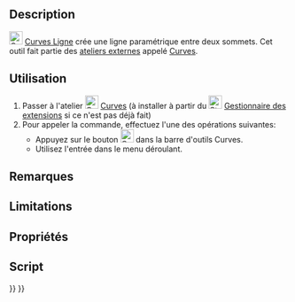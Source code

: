 <languages/>

{{Docnav/fr
|
|[[Curves_EditableSpline/fr|Modifier une B-spline]]
|[[Curves_Workbench/fr|Atelier Curves]]
|IconL=
|IconR=Curves_EditableSpline.svg
|IconC=Curves_workbench_icon.svg
}}

{{GuiCommand/fr
|Name=Curves Line
|Name/fr=Curves Ligne
|MenuLocation=Curves → Parametric line
|Workbenches=[[Curves_Workbench/fr|Curves]]
}}

==Description==

[[Image:Curves_Line.svg|24px]] [[Curves_Line/fr|Curves Ligne]] crée une ligne paramétrique entre deux sommets. Cet outil fait partie des [[External_workbenches/fr|ateliers externes]] appelé [[Curves_Workbench/fr|Curves]].

<span id="Usage"></span>
==Utilisation==

# Passer à l'atelier [[Image:Curves_workbench_icon.svg|24px]] [[Curves_Workbench/fr|Curves]] (à installer à partir du [[Image:Std_AddonMgr.svg|24px]] [[Std_AddonMgr/fr|Gestionnaire des extensions]] si ce n'est pas déjà fait)
# Pour appeler la commande, effectuez l'une des opérations suivantes:
#* Appuyez sur le bouton [[Image:Curves_Line.svg|24px]] dans la barre d'outils Curves.
#* Utilisez l'entrée {{MenuCommand|Curves → Parametric line}} dans le menu déroulant.


<span id="Notes"></span>
==Remarques==


==Limitations==


<span id="Properties"></span>
==Propriétés==


<span id="Scripting"></span>
==Script==


{{Docnav/fr
|
|[[Curves_EditableSpline/fr|Modifier une B-spline]]
|[[Curves_Workbench/fr|Atelier Curves]]
|IconL=
|IconR=Curves_EditableSpline.svg
|IconC=Curves_workbench_icon.svg
}}

{{Curves Tools navi{{#translation:}}}}
{{Userdocnavi{{#translation:}}}}